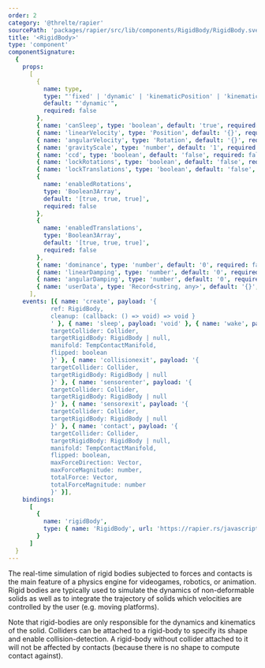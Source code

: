 ```yaml
---
order: 2
category: '@threlte/rapier'
sourcePath: 'packages/rapier/src/lib/components/RigidBody/RigidBody.svelte'
title: '<RigidBody>'
type: 'component'
componentSignature:
  {
    props:
      [
        {
          name: type,
          type: "'fixed' | 'dynamic' | 'kinematicPosition' | 'kinematicVelocity'",
          default: "'dynamic'",
          required: false
        },
        { name: 'canSleep', type: 'boolean', default: 'true', required: false },
        { name: 'linearVelocity', type: 'Position', default: '{}', required: false },
        { name: 'angularVelocity', type: 'Rotation', default: '{}', required: false },
        { name: 'gravityScale', type: 'number', default: '1', required: false },
        { name: 'ccd', type: 'boolean', default: 'false', required: false },
        { name: 'lockRotations', type: 'boolean', default: 'false', required: false },
        { name: 'lockTranslations', type: 'boolean', default: 'false', required: false },
        {
          name: 'enabledRotations',
          type: 'Boolean3Array',
          default: '[true, true, true]',
          required: false
        },
        {
          name: 'enabledTranslations',
          type: 'Boolean3Array',
          default: '[true, true, true]',
          required: false
        },
        { name: 'dominance', type: 'number', default: '0', required: false },
        { name: 'linearDamping', type: 'number', default: '0', required: false },
        { name: 'angularDamping', type: 'number', default: '0', required: false },
        { name: 'userData', type: 'Record<string, any>', default: '{}', required: false }
      ],
    events: [{ name: 'create', payload: '{
            ref: RigidBody,
            cleanup: (callback: () => void) => void }
            ' }, { name: 'sleep', payload: 'void' }, { name: 'wake', payload: 'void' }, { name: 'collisionenter', payload: '{
            targetCollider: Collider,
            targetRigidBody: RigidBody | null,
            manifold: TempContactManifold,
            flipped: boolean
            }' }, { name: 'collisionexit', payload: '{
            targetCollider: Collider,
            targetRigidBody: RigidBody | null
            }' }, { name: 'sensorenter', payload: '{
            targetCollider: Collider,
            targetRigidBody: RigidBody | null
            }' }, { name: 'sensorexit', payload: '{
            targetCollider: Collider,
            targetRigidBody: RigidBody | null
            }' }, { name: 'contact', payload: '{
            targetCollider: Collider,
            targetRigidBody: RigidBody | null,
            manifold: TempContactManifold,
            flipped: boolean,
            maxForceDirection: Vector,
            maxForceMagnitude: number,
            totalForce: Vector,
            totalForceMagnitude: number
            }' }],
    bindings:
      [
        {
          name: 'rigidBody',
          type: { name: 'RigidBody', url: 'https://rapier.rs/javascript3d/classes/RigidBody.html' }
        }
      ]
  }
---
```



The real-time simulation of rigid bodies subjected to forces and contacts is the main feature of a physics engine for videogames, robotics, or animation. Rigid bodies are typically used to simulate the dynamics of non-deformable solids as well as to integrate the trajectory of solids which velocities are controlled by the user (e.g. moving platforms).

Note that rigid-bodies are only responsible for the dynamics and kinematics of the solid. Colliders can be attached to a rigid-body to specify its shape and enable collision-detection. A rigid-body without collider attached to it will not be affected by contacts (because there is no shape to compute contact against).

<Example path="rapier/rigid-body" />
